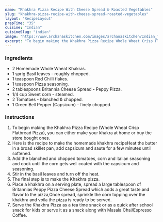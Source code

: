 ---
name: "Khakhra Pizza Recipe With Cheese Spread & Roasted Vegetables"
slug: "khakhra-pizza-recipe-with-cheese-spread-roasted-vegetables"
layout: 'RecipeLayout'
prepTime: "35"
cuisine: "Indian"
cuisineSlug: "indian"
image: "https://www.archanaskitchen.com/images/archanaskitchen/Indian_Tea_Time_Snacks/Britannia_Peppy_Pizza_-_Peppy_Khakra_Pizza_Recipe-6.jpg"
excerpt: "To begin making the Khakhra Pizza Recipe Whole Wheat Crisp Flatbread Pizza, you can either make your khakra at home or buy the store bought ones"
---

### Ingredients

- 2 Homemade Whole Wheat Khakras.
- 1 sprig Basil leaves - roughly chopped.
- 1 teaspoon Red Chilli flakes.
- 1 teaspoon Pizza seasoning.
- 2 tablespoons Britannia Cheese Spread - Peppy Pizza.
- 1/4 cup Sweet corn - steamed.
- 2 Tomatoes - blanched & chopped.
- 1 Green Bell Pepper (Capsicum) - finely chopped.

### Instructions

1. To begin making the Khakhra Pizza Recipe (Whole Wheat Crisp Flatbread Pizza), you can either make your khakra at home or buy the store bought ones.
1. Here is the recipe to make the homemade khakhra recipeHeat the butter in a broad skillet pan, add capsicum and saute for a few minutes until softened.
1. Add the blanched and chopped tomatoes, corn and italian seasoning and cook until the corn gets well coated with the capsicum and seasoning.
1. Stir in the basil leaves and turn off the heat.
1. The final step is to make the Khakhra pizza.
1. Place a khakhra on a serving plate, spread a large tablespoon of Britannias Peppy Pizza Cheese Spread which adds a great taste and flavor to the pizza,Once spread, sprinkle the corn topping over the khakhra and voila the pizza is ready to be served.
1. Serve the Khakhra Pizza as a tea time snack or as a quick after school snack for kids or serve it as a snack along with Masala Chai/Espresso Coffee.
